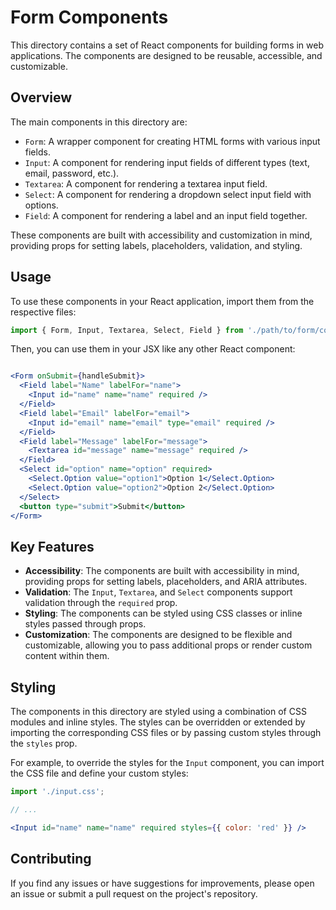 # Form Components

This directory contains a set of React components for building forms in web applications. The components are designed to be reusable, accessible, and customizable.

## Overview

The main components in this directory are:

- `Form`: A wrapper component for creating HTML forms with various input fields.
- `Input`: A component for rendering input fields of different types (text, email, password, etc.).
- `Textarea`: A component for rendering a textarea input field.
- `Select`: A component for rendering a dropdown select input field with options.
- `Field`: A component for rendering a label and an input field together.

These components are built with accessibility and customization in mind, providing props for setting labels, placeholders, validation, and styling.

## Usage

To use these components in your React application, import them from the respective files:

```jsx
import { Form, Input, Textarea, Select, Field } from './path/to/form/components';
```

Then, you can use them in your JSX like any other React component:

```jsx

<Form onSubmit={handleSubmit}>
  <Field label="Name" labelFor="name">
    <Input id="name" name="name" required />
  </Field>
  <Field label="Email" labelFor="email">
    <Input id="email" name="email" type="email" required />
  </Field>
  <Field label="Message" labelFor="message">
    <Textarea id="message" name="message" required />
  </Field>
  <Select id="option" name="option" required>
    <Select.Option value="option1">Option 1</Select.Option>
    <Select.Option value="option2">Option 2</Select.Option>
  </Select>
  <button type="submit">Submit</button>
</Form>
```

## Key Features

- **Accessibility**: The components are built with accessibility in mind, providing props for setting labels, placeholders, and ARIA attributes.
- **Validation**: The `Input`, `Textarea`, and `Select` components support validation through the `required` prop.
- **Styling**: The components can be styled using CSS classes or inline styles passed through props.
- **Customization**: The components are designed to be flexible and customizable, allowing you to pass additional props or render custom content within them.

## Styling

The components in this directory are styled using a combination of CSS modules and inline styles. The styles can be overridden or extended by importing the corresponding CSS files or by passing custom styles through the `styles` prop.

For example, to override the styles for the `Input` component, you can import the CSS file and define your custom styles:

```jsx
import './input.css';

// ...

<Input id="name" name="name" required styles={{ color: 'red' }} />
```

## Contributing

If you find any issues or have suggestions for improvements, please open an issue or submit a pull request on the project's repository.

